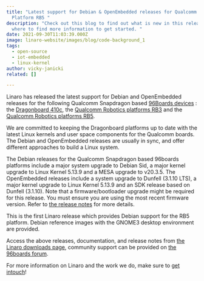 ```yaml
---
title: "Latest support for Debian & OpenEmbedded releases for Qualcomm Robotics
  Platform RB5 "
description: "Check out this blog to find out what is new in this release and
  where to find more information to get started. "
date: 2021-09-30T11:03:39.000Z
image: linaro-website/images/blog/code-background_1
tags:
  - open-source
  - iot-embedded
  - linux-kernel
author: vicky-janicki
related: []

---
```


Linaro has released the latest support for Debian and OpenEmbedded releases for the following Qualcomm Snapdragon based [96Boards devices](https://www.96boards.org/) : the [Dragonboard 410c](https://www.96boards.org/product/dragonboard410c/), the [Qualcomm Robotics platforms RB3](https://www.96boards.org/product/rb3-platform/) and the [Qualcomm Robotics platforms RB5](https://www.96boards.org/product/qualcomm-robotics-rb5/).

We are committed to keeping the Dragonboard platforms up to date with the latest Linux kernels and user space components for the Qualcomm boards. The Debian and OpenEmbedded releases are usually in sync, and offer different approaches to build a Linux system.

The Debian releases for the Qualcomm Snapdragon based 96boards platforms include a major system upgrade to Debian Sid, a major kernel upgrade to Linux Kernel 5.13.9 and a MESA upgrade to v20.3.5. The OpenEmbedded releases include a system upgrade to Dunfell (3.1.10 LTS), a major kernel upgrade to Linux Kernel 5.13.9 and an SDK release based on Dunfell (3.1.10). Note that a firmware/bootloader upgrade might be required for this release. You must ensure you are using the most recent firmware version. Refer to [the release notes](https://www.linaro.org/downloads/#releases_for_snapdragon) for more details.

This is the first Linaro release which provides Debian support for the RB5 platform. Debian reference images with the GNOME3 desktop environment are provided.

Access the above releases, documentation, and release notes from [the Linaro downloads page](https://www.linaro.org/downloads/), community support can be provided on [the 96boards forum](https://discuss.96boards.org/).

For more information on Linaro and the work we do, make sure to [get intouch](https://www.linaro.org/contact/)!
